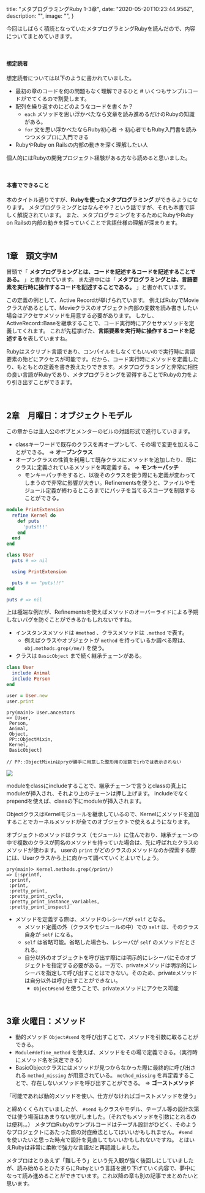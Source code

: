 
  title: "メタプログラミングRuby 1-3章",
  date: "2020-05-20T10:23:44.956Z",
  description: "",
  image: "",
}

今回はしばらく積読となっていたメタプログラミングRubyを読んだので、内容についてまとめていきます。

<br />

#### 想定読者
想定読者については以下のように書かれていました。

- 最初の章のコードを何の問題もなく理解できるひと # いくつもサンプルコードがでてくるので割愛します。
- 配列を繰り返すのにどのようなコードを書くか？
  - `each` メソッドを思い浮かべたなら文章を読み進めるだけのRubyの知識がある。
  - `for` 文を思い浮かべたならRuby初心者 → 初心者でもRuby入門書を読みつつメタプロに入門できる
- RubyやRuby on Railsの内部の動きを深く理解したい人

個人的にはRubyの開発プロジェクト経験がある方なら読めると思いました。

<br />

#### 本書でできること

本のタイトル通りですが、**Rubyを使ったメタプログラミング** ができるようになります。
メタプログラミングとはなんぞや？という話ですが、それも本書で詳しく解説されています。
また、メタプログラミングをするためにRubyやRuby on Railsの内部の動きを探っていくことで言語仕様の理解が深まります。

<br />

## 1章　頭文字M

冒頭で「 **メタプログラミングとは、コードを記述するコードを記述することである。** 」と書かれています。
また途中には「 **メタプログラミングとは、言語要素を実行時に操作するコードを記述することである。** 」と書かれています。

この定義の例として、Active Recordが挙げられています。
例えばRubyでMovieクラスがあるとして、Movieクラスのオブジェクト内部の変数を読み書きしたい場合はアクセサメソッドを用意する必要があります。
しかし、ActiveRecord::Baseを継承することで、コード実行時にアクセサメソッドを定義してくれます。
これが先程挙げた、**言語要素を実行時に操作するコードを記述する**を表していますね。

Rubyはスクリプト言語であり、コンパイルをしなくてもいいので実行時に言語要素の殆どにアクセスが可能です。だから、コード実行時にメソッドを定義したり、もともとの定義を書き換えたりできます。メタプログラミングと非常に相性の良い言語がRubyであり、メタプログラミングを習得することでRubyの力をより引き出すことができます。

<br />

## 2章　月曜日：オブジェクトモデル

この章からは主人公のボブとメンターのビルの対話形式で進行していきます。

- classキーワードで既存のクラスを再オープンして、その場で変更を加えることができる。 => **オープンクラス**
- オープンクラスの性質を利用して既存クラスにメソッドを追加したり、既にクラスに定義されているメソッドを再定義する。 => **モンキーパッチ**
  - モンキーパッチをすると、以後そのクラスを使う際にも定義が変わってしまうので非常に影響が大きい。Refinementsを使うと、ファイルやモジュール定義が終わるところまでにパッチを当てるスコープを制限することができる。

``` rb
module PrintExtension
  refine Kernel do
    def puts
      'puts!!!'
    end
  end
end

class User
  puts # => nil

  using PrintExtension

  puts # => "puts!!!"
end

puts # => nil
```

上は極端な例だが、Refinementsを使えばメソッドのオーバーライドによる予期しないバグを防ぐことができるかもしれないですね。

- インスタンスメソッドは `#method` 、クラスメソッドは `.method` で表す。
  - 例えばクラスやオブジェクトが `method` を持っているか調べる際は、 `obj.methods.grep(/me/)` を使う。
- クラスは `BasicObject` まで続く継承チェーンがある。

``` rb
class User
  include Animal
  include Person
end

user = User.new
user.print
```
``` shell
pry(main)> User.ancestors
=> [User,
 Person,
 Animal,
 Object,
 PP::ObjectMixin,
 Kernel,
 BasicObject]

// PP::ObjectMixinはpryが勝手に用意した整形用の定数でirbでは表示されない
```

![](/images/2020-05-21-12-28-22.png)

moduleをclassにincludeすることで、継承チェーンで言うとclassの真上にmoduleが挿入され、それより上のチェーンは押し上げます。
includeでなくprependを使えば、classの下にmoduleが挿入されます。

ObjectクラスはKernelモジュールを継承しているので、Kernelにメソッドを追加することでカーネルメソッドが全てのオブジェクトで使えるようになります。

オブジェクトのメソッドはクラス（モジュール）に住んでおり、継承チェーンの中で複数のクラスが同名のメソッドを持っていた場合は、先に呼ばれたクラスのメソッドが使わます。
userの `print` がどのクラスのメソッドなのか探索する際には、Userクラスから上に向かって調べていくとよいでしょう。

``` shell
pry(main)> Kernel.methods.grep(/print/)
=> [:sprintf,
 :printf,
 :print,
 :pretty_print,
 :pretty_print_cycle,
 :pretty_print_instance_variables,
 :pretty_print_inspect]
```

- メソッドを定義する際は、メソッドのレシーバが `self` となる。
  - メソッド定義の外（クラスやモジュールの中）での `self` は、そのクラス自身が `self` になる。
  - `self` は省略可能。省略した場合も、レシーバが `self` のメソッドだとされる。
  - 自分以外のオブジェクトを呼び出す際には明示的にレシーバにそのオブジェクトを指定する必要がある。一方で、privateメソッドは明示的にレシーバを指定して呼び出すことはできない。そのため、privateメソッドは自分以外は呼び出すことができない。
    - `Object#send` を使うことで、privateメソッドにアクセス可能

<br />

## 3章 火曜日：メソッド

- 動的メソッド `Object#send` を呼び出すことで、メソッドを引数に取ることができる。
- `Module#define_method` を使えば、メソッドをその場で定義できる。（実行時にメソッド名を決定できる）
- BasicObjectクラスにはメソッドが見つからなかった際に最終的に呼び出される `method_missing` が用意されている。
  `method_missing` を再定義することで、存在しないメソッドを呼び出すことができる。 => **ゴーストメソッド**

「可能であれば動的メソッドを使い、仕方がなければゴーストメソッドを使う」

と締めくくられていましたが、 `#send` もクラスやモデル、テーブル等の設計次第では使う場面はあまりない気がしました。（それでもメソッドを引数にとれるのは便利。。）
メタプロRubyのサンプルコードはテーブル設計がひどく、そのようなプロジェクトにあたった際の対症療法としてはいいかもしれません。 `#send` を使いたいと思った時点で設計を見直してもいいかもしれないですね。
とはいえRubyは非常に柔軟で強力な言語だと再認識しました。

メタプロはとりあえず「難しそう」という先入観が強く後回しにしていましたが、読み始めるとひたすらにRubyという言語を掘り下げていく内容で、夢中になって読み進めることができています。これ以降の章も別の記事でまとめたいと思います。

